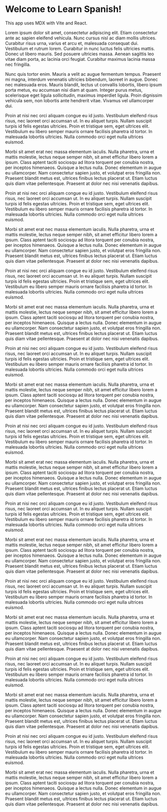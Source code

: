 # Welcome to Learn Spanish!

This app uses MDX with Vite and React.

Lorem ipsum dolor sit amet, consectetur adipiscing elit. Etiam consectetur ante ac sapien eleifend vehicula. Nunc cursus nisl ac diam mollis ultrices. Curabitur risus urna, varius et arcu et, malesuada consequat dui. Vestibulum et rutrum lorem. Curabitur in nunc luctus felis ultricies mattis. Donec ut libero mauris. Sed posuere ultricies massa. Aenean sagittis leo vitae diam porta, ac lacinia orci feugiat. Curabitur maximus lacinia massa nec fringilla.

Nunc quis tortor enim. Mauris a velit ac augue fermentum tempus. Praesent mi magna, interdum venenatis ultricies bibendum, laoreet in augue. Donec nec malesuada eros. Mauris blandit, lectus ut convallis lobortis, libero ipsum porta metus, eu accumsan nisi diam at quam. Integer purus metus, scelerisque eget ligula sollicitudin, maximus imperdiet ligula. Proin dignissim vehicula sem, non lobortis ante hendrerit vitae. Vivamus vel ullamcorper dui.

Proin at nisi nec orci aliquam congue eu id justo. Vestibulum eleifend risus risus, nec laoreet orci accumsan ut. In eu aliquet turpis. Nullam suscipit turpis id felis egestas ultricies. Proin et tristique sem, eget ultrices elit. Vestibulum eu libero semper mauris ornare facilisis pharetra id tortor. In malesuada lobortis ultricies. Nulla commodo orci eget nulla ultrices euismod.

Morbi sit amet erat nec massa elementum iaculis. Nulla pharetra, urna et mattis molestie, lectus neque semper nibh, sit amet efficitur libero lorem a ipsum. Class aptent taciti sociosqu ad litora torquent per conubia nostra, per inceptos himenaeos. Quisque a lectus nulla. Donec elementum in augue eu ullamcorper. Nam consectetur sapien justo, et volutpat eros fringilla non. Praesent blandit metus est, ultrices finibus lectus placerat ut. Etiam luctus quis diam vitae pellentesque. Praesent at dolor nec nisi venenatis dapibus.

Proin at nisi nec orci aliquam congue eu id justo. Vestibulum eleifend risus risus, nec laoreet orci accumsan ut. In eu aliquet turpis. Nullam suscipit turpis id felis egestas ultricies. Proin et tristique sem, eget ultrices elit. Vestibulum eu libero semper mauris ornare facilisis pharetra id tortor. In malesuada lobortis ultricies. Nulla commodo orci eget nulla ultrices euismod.

Morbi sit amet erat nec massa elementum iaculis. Nulla pharetra, urna et mattis molestie, lectus neque semper nibh, sit amet efficitur libero lorem a ipsum. Class aptent taciti sociosqu ad litora torquent per conubia nostra, per inceptos himenaeos. Quisque a lectus nulla. Donec elementum in augue eu ullamcorper. Nam consectetur sapien justo, et volutpat eros fringilla non. Praesent blandit metus est, ultrices finibus lectus placerat ut. Etiam luctus quis diam vitae pellentesque. Praesent at dolor nec nisi venenatis dapibus.

Proin at nisi nec orci aliquam congue eu id justo. Vestibulum eleifend risus risus, nec laoreet orci accumsan ut. In eu aliquet turpis. Nullam suscipit turpis id felis egestas ultricies. Proin et tristique sem, eget ultrices elit. Vestibulum eu libero semper mauris ornare facilisis pharetra id tortor. In malesuada lobortis ultricies. Nulla commodo orci eget nulla ultrices euismod.

Morbi sit amet erat nec massa elementum iaculis. Nulla pharetra, urna et mattis molestie, lectus neque semper nibh, sit amet efficitur libero lorem a ipsum. Class aptent taciti sociosqu ad litora torquent per conubia nostra, per inceptos himenaeos. Quisque a lectus nulla. Donec elementum in augue eu ullamcorper. Nam consectetur sapien justo, et volutpat eros fringilla non. Praesent blandit metus est, ultrices finibus lectus placerat ut. Etiam luctus quis diam vitae pellentesque. Praesent at dolor nec nisi venenatis dapibus.

Proin at nisi nec orci aliquam congue eu id justo. Vestibulum eleifend risus risus, nec laoreet orci accumsan ut. In eu aliquet turpis. Nullam suscipit turpis id felis egestas ultricies. Proin et tristique sem, eget ultrices elit. Vestibulum eu libero semper mauris ornare facilisis pharetra id tortor. In malesuada lobortis ultricies. Nulla commodo orci eget nulla ultrices euismod.

Morbi sit amet erat nec massa elementum iaculis. Nulla pharetra, urna et mattis molestie, lectus neque semper nibh, sit amet efficitur libero lorem a ipsum. Class aptent taciti sociosqu ad litora torquent per conubia nostra, per inceptos himenaeos. Quisque a lectus nulla. Donec elementum in augue eu ullamcorper. Nam consectetur sapien justo, et volutpat eros fringilla non. Praesent blandit metus est, ultrices finibus lectus placerat ut. Etiam luctus quis diam vitae pellentesque. Praesent at dolor nec nisi venenatis dapibus.

Proin at nisi nec orci aliquam congue eu id justo. Vestibulum eleifend risus risus, nec laoreet orci accumsan ut. In eu aliquet turpis. Nullam suscipit turpis id felis egestas ultricies. Proin et tristique sem, eget ultrices elit. Vestibulum eu libero semper mauris ornare facilisis pharetra id tortor. In malesuada lobortis ultricies. Nulla commodo orci eget nulla ultrices euismod.

Morbi sit amet erat nec massa elementum iaculis. Nulla pharetra, urna et mattis molestie, lectus neque semper nibh, sit amet efficitur libero lorem a ipsum. Class aptent taciti sociosqu ad litora torquent per conubia nostra, per inceptos himenaeos. Quisque a lectus nulla. Donec elementum in augue eu ullamcorper. Nam consectetur sapien justo, et volutpat eros fringilla non. Praesent blandit metus est, ultrices finibus lectus placerat ut. Etiam luctus quis diam vitae pellentesque. Praesent at dolor nec nisi venenatis dapibus.

Proin at nisi nec orci aliquam congue eu id justo. Vestibulum eleifend risus risus, nec laoreet orci accumsan ut. In eu aliquet turpis. Nullam suscipit turpis id felis egestas ultricies. Proin et tristique sem, eget ultrices elit. Vestibulum eu libero semper mauris ornare facilisis pharetra id tortor. In malesuada lobortis ultricies. Nulla commodo orci eget nulla ultrices euismod.

Morbi sit amet erat nec massa elementum iaculis. Nulla pharetra, urna et mattis molestie, lectus neque semper nibh, sit amet efficitur libero lorem a ipsum. Class aptent taciti sociosqu ad litora torquent per conubia nostra, per inceptos himenaeos. Quisque a lectus nulla. Donec elementum in augue eu ullamcorper. Nam consectetur sapien justo, et volutpat eros fringilla non. Praesent blandit metus est, ultrices finibus lectus placerat ut. Etiam luctus quis diam vitae pellentesque. Praesent at dolor nec nisi venenatis dapibus.

Proin at nisi nec orci aliquam congue eu id justo. Vestibulum eleifend risus risus, nec laoreet orci accumsan ut. In eu aliquet turpis. Nullam suscipit turpis id felis egestas ultricies. Proin et tristique sem, eget ultrices elit. Vestibulum eu libero semper mauris ornare facilisis pharetra id tortor. In malesuada lobortis ultricies. Nulla commodo orci eget nulla ultrices euismod.

Morbi sit amet erat nec massa elementum iaculis. Nulla pharetra, urna et mattis molestie, lectus neque semper nibh, sit amet efficitur libero lorem a ipsum. Class aptent taciti sociosqu ad litora torquent per conubia nostra, per inceptos himenaeos. Quisque a lectus nulla. Donec elementum in augue eu ullamcorper. Nam consectetur sapien justo, et volutpat eros fringilla non. Praesent blandit metus est, ultrices finibus lectus placerat ut. Etiam luctus quis diam vitae pellentesque. Praesent at dolor nec nisi venenatis dapibus.

Proin at nisi nec orci aliquam congue eu id justo. Vestibulum eleifend risus risus, nec laoreet orci accumsan ut. In eu aliquet turpis. Nullam suscipit turpis id felis egestas ultricies. Proin et tristique sem, eget ultrices elit. Vestibulum eu libero semper mauris ornare facilisis pharetra id tortor. In malesuada lobortis ultricies. Nulla commodo orci eget nulla ultrices euismod.

Morbi sit amet erat nec massa elementum iaculis. Nulla pharetra, urna et mattis molestie, lectus neque semper nibh, sit amet efficitur libero lorem a ipsum. Class aptent taciti sociosqu ad litora torquent per conubia nostra, per inceptos himenaeos. Quisque a lectus nulla. Donec elementum in augue eu ullamcorper. Nam consectetur sapien justo, et volutpat eros fringilla non. Praesent blandit metus est, ultrices finibus lectus placerat ut. Etiam luctus quis diam vitae pellentesque. Praesent at dolor nec nisi venenatis dapibus.

Proin at nisi nec orci aliquam congue eu id justo. Vestibulum eleifend risus risus, nec laoreet orci accumsan ut. In eu aliquet turpis. Nullam suscipit turpis id felis egestas ultricies. Proin et tristique sem, eget ultrices elit. Vestibulum eu libero semper mauris ornare facilisis pharetra id tortor. In malesuada lobortis ultricies. Nulla commodo orci eget nulla ultrices euismod.

Morbi sit amet erat nec massa elementum iaculis. Nulla pharetra, urna et mattis molestie, lectus neque semper nibh, sit amet efficitur libero lorem a ipsum. Class aptent taciti sociosqu ad litora torquent per conubia nostra, per inceptos himenaeos. Quisque a lectus nulla. Donec elementum in augue eu ullamcorper. Nam consectetur sapien justo, et volutpat eros fringilla non. Praesent blandit metus est, ultrices finibus lectus placerat ut. Etiam luctus quis diam vitae pellentesque. Praesent at dolor nec nisi venenatis dapibus.

